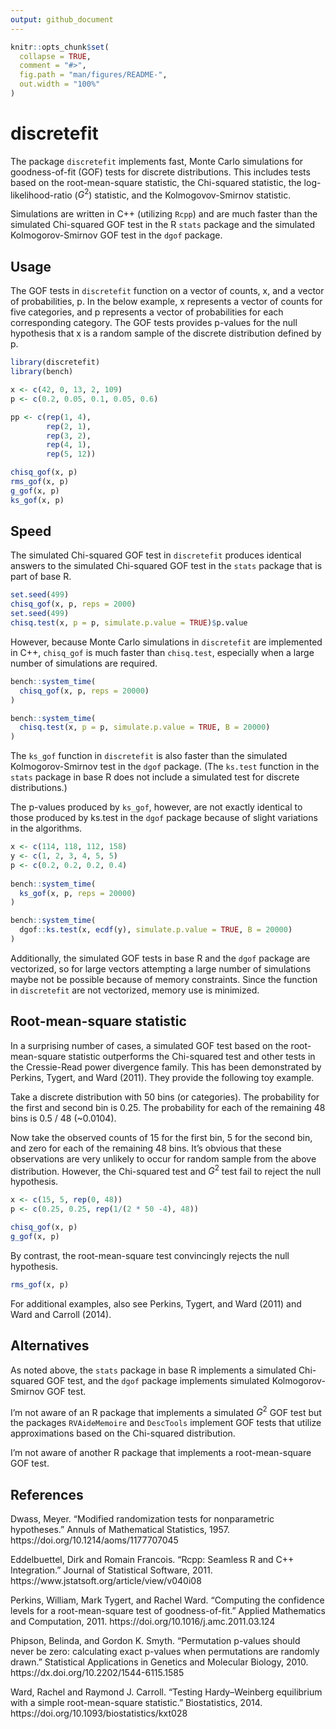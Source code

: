 ```yaml
---
output: github_document
---
```


<!-- README.md is generated from README.Rmd. Please edit that file -->

```r
knitr::opts_chunk$set(
  collapse = TRUE,
  comment = "#>",
  fig.path = "man/figures/README-",
  out.width = "100%"
)
```

# discretefit

<!-- badges: start -->
<!-- badges: end -->

The package `discretefit` implements fast, Monte Carlo simulations for goodness-of-fit (GOF) tests for discrete distributions. This includes tests based on the root-mean-square statistic, the Chi-squared statistic, the log-likelihood-ratio ($G^2$) statistic, and the Kolmogovov-Smirnov statistic.

Simulations are written in C++ (utilizing `Rcpp`) and are much faster than the simulated Chi-squared GOF test in the R `stats` package and the simulated Kolmogorov-Smirnov GOF test in the `dgof` package. 

## Usage

The GOF tests in `discretefit` function on a vector of counts, x, and a vector of probabilities, p. In the below example, x represents a vector of counts for five categories, and p represents a vector of probabilities for each corresponding category. The GOF tests provides p-values for the null hypothesis that x is a random sample of the discrete distribution defined by p. 

```r
library(discretefit)
library(bench)

x <- c(42, 0, 13, 2, 109)
p <- c(0.2, 0.05, 0.1, 0.05, 0.6)

pp <- c(rep(1, 4),
        rep(2, 1),
        rep(3, 2),
        rep(4, 1),
        rep(5, 12))

chisq_gof(x, p)
rms_gof(x, p)
g_gof(x, p)
ks_gof(x, p)
```

## Speed

The simulated Chi-squared GOF test in `discretefit` produces identical answers to the simulated Chi-squared GOF test in the `stats` package that is part of base R. 

```r
set.seed(499)
chisq_gof(x, p, reps = 2000)
set.seed(499)
chisq.test(x, p = p, simulate.p.value = TRUE)$p.value
```

However, because Monte Carlo simulations in `discretefit` are implemented in C++, `chisq_gof` is much faster than `chisq.test`, especially when a large number of simulations are required.

```r
bench::system_time(
  chisq_gof(x, p, reps = 20000)
)

bench::system_time(
  chisq.test(x, p = p, simulate.p.value = TRUE, B = 20000)
)
```

The `ks_gof` function in `discretefit` is also faster than the simulated Kolmogorov-Smirnov test in the `dgof` package. (The `ks.test` function in the `stats` package in base R does not include a simulated test for discrete distributions.)

The p-values produced by `ks_gof`, however, are not exactly identical to those produced by ks.test in the `dgof` package because of slight variations in the algorithms.

```r
x <- c(114, 118, 112, 158)
y <- c(1, 2, 3, 4, 5, 5)
p <- c(0.2, 0.2, 0.2, 0.4)
  
bench::system_time(
  ks_gof(x, p, reps = 20000)
)

bench::system_time(
  dgof::ks.test(x, ecdf(y), simulate.p.value = TRUE, B = 20000)
)
```

Additionally, the simulated GOF tests in base R and the `dgof` package are vectorized, so for large vectors attempting a large number of simulations maybe not be possible because of memory constraints. Since the function in `discretefit` are not vectorized, memory use is minimized. 

## Root-mean-square statistic

In a surprising number of cases, a simulated GOF test based on the root-mean-square statistic outperforms the Chi-squared test and other tests in the Cressie-Read power divergence family. This has been demonstrated by Perkins, Tygert, and Ward (2011). They provide the following toy example.

Take a discrete distribution with 50 bins (or categories). The probability for the first and second bin is 0.25. The probability for each of the remaining 48 bins is 0.5 / 48 (~0.0104).  

Now take the observed counts of 15 for the first bin, 5 for the second bin, and zero for each of the remaining 48 bins. It's obvious that these observations are very unlikely to occur for random sample from the above distribution. However, the Chi-squared test and $G^2$ test fail to reject the null hypothesis. 

```r
x <- c(15, 5, rep(0, 48))
p <- c(0.25, 0.25, rep(1/(2 * 50 -4), 48))

chisq_gof(x, p)
g_gof(x, p)
```

By contrast, the root-mean-square test convincingly rejects the null hypothesis.

```r
rms_gof(x, p)
```

For additional examples, also see Perkins, Tygert, and Ward (2011) and Ward and Carroll (2014). 

## Alternatives 

As noted above, the `stats` package in base R implements a simulated  Chi-squared GOF test, and the `dgof` package implements simulated Kolmogorov-Smirnov GOF test.

I'm not aware of an R package that implements a simulated $G^2$ GOF test but the packages `RVAideMemoire` and `DescTools` implement GOF tests that utilize approximations based on the Chi-squared distribution. 

I'm not aware of another R package that implements a root-mean-square GOF test.

## References

Dwass, Meyer. "Modified randomization tests for nonparametric hypotheses." Annuls of Mathematical Statistics, 1957.  https://doi.org/10.1214/aoms/1177707045  

Eddelbuettel, Dirk and Romain Francois. "Rcpp: Seamless R and C++ Integration." Journal of Statistical Software, 2011. https://www.jstatsoft.org/article/view/v040i08

Perkins, William, Mark Tygert, and Rachel Ward. "Computing the confidence levels for a root-mean-square test of goodness-of-fit." Applied Mathematics and Computation, 2011. https://doi.org/10.1016/j.amc.2011.03.124

Phipson, Belinda, and Gordon K. Smyth. "Permutation p-values should never be zero: calculating exact p-values when permutations are randomly drawn." Statistical Applications in Genetics and Molecular Biology, 2010. https://dx.doi.org/10.2202/1544-6115.1585

Ward, Rachel and Raymond J. Carroll. "Testing Hardy–Weinberg equilibrium with a simple root-mean-square statistic." Biostatistics, 2014. https://doi.org/10.1093/biostatistics/kxt028
